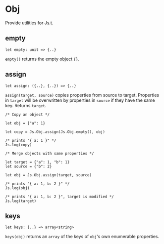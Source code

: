 # Obj

<Intro>

Provide utilities for Js.t.

</Intro>

## empty

```res sig
let empty: unit => {..}
```

`empty()` returns the empty object `{}`.

## assign

```res sig
let assign: ({..}, {..}) => {..}
```

`assign(target, source)` copies properties from source to target. Properties in `target` will be overwritten by properties in `source` if they have the same key. Returns `target`.

```res example
/* Copy an object */

let obj = {"a": 1}

let copy = Js.Obj.assign(Js.Obj.empty(), obj)

/* prints "{ a: 1 }" */
Js.log(copy)

/* Merge objects with same properties */

let target = {"a": 1, "b": 1}
let source = {"b": 2}

let obj = Js.Obj.assign(target, source)

/* prints "{ a: 1, b: 2 }" */
Js.log(obj)

/* prints "{ a: 1, b: 2 }", target is modified */
Js.log(target)
```

## keys

```res sig
let keys: {..} => array<string>
```

`keys(obj)` returns an `array` of the keys of `obj`'s own enumerable properties.
